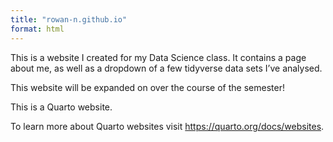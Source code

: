 ```yaml
---
title: "rowan-n.github.io"
format: html
---
```


This is a website I created for my Data Science class. It contains a page about me, as well as a dropdown of a few tidyverse data sets I've analysed. 

This website will be expanded on over the course of the semester! 










This is a Quarto website.

To learn more about Quarto websites visit <https://quarto.org/docs/websites>.


